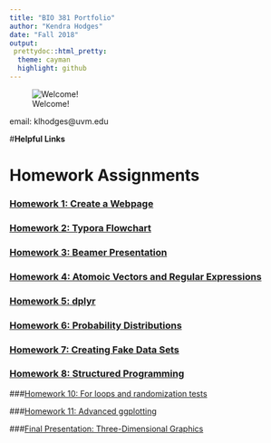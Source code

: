 ```yaml
---
title: "BIO 381 Portfolio"
author: "Kendra Hodges"
date: "Fall 2018"
output: 
 prettydoc::html_pretty:
  theme: cayman
  highlight: github
---
```


![Welcome!](/Users/kendrahodges/Desktop/Australia.JPG)

email: klhodges@uvm.edu

#**Helpful Links**


# **Homework Assignments**

### [Homework 1: Create a Webpage](index.html)

### [Homework 2: Typora Flowchart](test.Rmd)

### [Homework 3: Beamer Presentation](Homework3.pdf)

### [Homework 4: Atomoic Vectors and Regular Expressions](Homework4.html)

### [Homework 5: dplyr](Homework5.html) 

### [Homework 6: Probability Distributions](Homework6.html)

### [Homework 7: Creating Fake Data Sets](Homework7.html)

### [Homework 8: Structured Programming](Homework8.html)

###[Homework 10: For loops and randomization tests](Homework10.html)

###[Homework 11: Advanced ggplotting](Homework11.html)


###[Final Presentation: Three-Dimensional Graphics](FinalPresentation.html)










